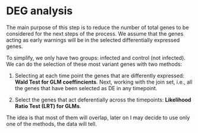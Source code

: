 # DEG analysis {#deg-analysis}

The main purpose of this step is to reduce the number of total genes to be considered for the next steps of the process. We assume that the genes acting as early warnings will be in the selected differentially expressed genes.

To simplify, we only have two groups: infected and control (not infected). We can do the selection of these most variant genes with two methods:

1) Selecting at each time point the genes that are differently expressed: **Wald Test for GLM coeffincients**. Next, working with the join set, i.e., all the genes that have been selected as DE in any timepoint.


2) Select the genes that act deferentially across the timepoints: **Likelihood Ratio Test (LRT) for GLMs**. 

The idea is that most of them will overlap, later on I may decide to use only one of the methods, the data will tell.

